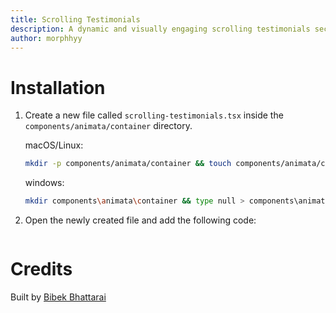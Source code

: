 ```yaml
---
title: Scrolling Testimonials
description: A dynamic and visually engaging scrolling testimonials section
author: morphhyy
---
```


<ComponentPreview name="container-scrolling-testimonials--docs" />

# Installation

1. Create a new file called `scrolling-testimonials.tsx` inside the `components/animata/container` directory.

   macOS/Linux:

   ```bash
   mkdir -p components/animata/container && touch components/animata/container/scrolling-testimonials.tsx
   ```

   windows:

   ```bash
   mkdir components\animata\container && type null > components\animata\container\scrolling-testimonials.tsx
   ```

2. Open the newly created file and add the following code:

   ```jsx file=<rootDir>/animata/container/scrolling-testimonials.tsx

   ```

# Credits

Built by [Bibek Bhattarai](https://github.com/morphhyy)
